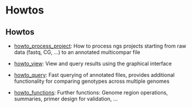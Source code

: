 = Howtos =

== Howtos ==
* [[howto_process_project]]: How to process ngs projects starting from raw data (fastq, CG, ...) to an annotated multicompar file

* [[howto_view]]: View and query results using the graphical interface

* [[howto_query]]: Fast querying of annotated files, provides additional functionality for comparing genotypes across multiple genomes

* [[howto_functions]]: Further functions: Genome region operations, summaries, primer design for validation, ...
